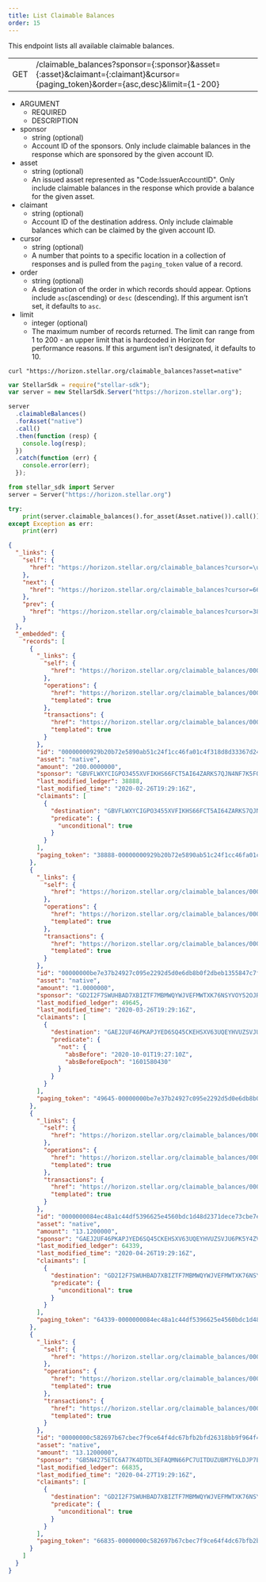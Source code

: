 ```yaml
---
title: List Claimable Balances
order: 15
---
```



This endpoint lists all available claimable balances.

<Endpoint>


|  |  |
| --- | --- |
| GET | /claimable_balances?sponsor={:sponsor}&asset={:asset}&claimant={:claimant}&cursor={paging_token}&order={asc,desc}&limit={1-200} |

</Endpoint>


<AttributeTable>


- ARGUMENT
  - REQUIRED
  - DESCRIPTION
- sponsor
  - string (optional)
  - Account ID of the sponsors. Only include claimable balances in the response which are sponsored by the given account ID.
- asset
  - string (optional)
  - An issued asset represented as "Code:IssuerAccountID". Only include claimable balances in the response which provide a balance for the given asset.
- claimant
  - string (optional)
  - Account ID of the destination address. Only include claimable balances which can be claimed by the given account ID.
- cursor
  - string (optional)
  - A number that points to a specific location in a collection of responses and is pulled from the `paging_token` value of a record.
- order
  - string (optional)
  - A designation of the order in which records should appear. Options include `asc`(ascending) or `desc` (descending). If this argument isn’t set, it defaults to `asc`.
- limit
  - integer (optional)
  - The maximum number of records returned. The limit can range from 1 to 200 - an upper limit that is hardcoded in Horizon for performance reasons. If this argument isn’t designated, it defaults to 10.

</AttributeTable>


<CodeExample title="Example Request">


```curl
curl "https://horizon.stellar.org/claimable_balances?asset=native"
```

```js
var StellarSdk = require("stellar-sdk");
var server = new StellarSdk.Server("https://horizon.stellar.org");

server
  .claimableBalances()
  .forAsset("native")
  .call()
  .then(function (resp) {
    console.log(resp);
  })
  .catch(function (err) {
    console.error(err);
  });
```

```python
from stellar_sdk import Server
server = Server("https://horizon.stellar.org")

try:
	print(server.claimable_balances().for_asset(Asset.native()).call())
except Exception as err:
	print(err)
```

</CodeExample>


<ExampleResponse title="Example Response">


```json
{
  "_links": {
    "self": {
      "href": "https://horizon.stellar.org/claimable_balances?cursor=\u0026limit=10\u0026order=asc"
    },
    "next": {
      "href": "https://horizon.stellar.org/claimable_balances?cursor=66835-00000000c582697b67cbec7f9ce64f4dc67bfb2bfd26318bb9f964f4d70e3f41f650b1e6\u0026limit=10\u0026order=asc"
    },
    "prev": {
      "href": "https://horizon.stellar.org/claimable_balances?cursor=38888-00000000929b20b72e5890ab51c24f1cc46fa01c4f318d8d33367d24dd614cfdf5491072\u0026limit=10\u0026order=desc"
    }
  },
  "_embedded": {
    "records": [
      {
        "_links": {
          "self": {
            "href": "https://horizon.stellar.org/claimable_balances/00000000929b20b72e5890ab51c24f1cc46fa01c4f318d8d33367d24dd614cfdf5491072"
          },
          "operations": {
            "href": "https://horizon.stellar.org/claimable_balances/00000000929b20b72e5890ab51c24f1cc46fa01c4f318d8d33367d24dd614cfdf5491072/operations{?cursor,limit,order}",
            "templated": true
          },
          "transactions": {
            "href": "https://horizon.stellar.org/claimable_balances/00000000929b20b72e5890ab51c24f1cc46fa01c4f318d8d33367d24dd614cfdf5491072/transactions{?cursor,limit,order}",
            "templated": true
          }
        },
        "id": "00000000929b20b72e5890ab51c24f1cc46fa01c4f318d8d33367d24dd614cfdf5491072",
        "asset": "native",
        "amount": "200.0000000",
        "sponsor": "GBVFLWXYCIGPO3455XVFIKHS66FCT5AI64ZARKS7QJN4NF7K5FOXTJNL",
        "last_modified_ledger": 38888,
        "last_modified_time": "2020-02-26T19:29:16Z",
        "claimants": [
          {
            "destination": "GBVFLWXYCIGPO3455XVFIKHS66FCT5AI64ZARKS7QJN4NF7K5FOXTJNL",
            "predicate": {
              "unconditional": true
            }
          }
        ],
        "paging_token": "38888-00000000929b20b72e5890ab51c24f1cc46fa01c4f318d8d33367d24dd614cfdf5491072"
      },
      {
        "_links": {
          "self": {
            "href": "https://horizon.stellar.org/claimable_balances/00000000be7e37b24927c095e2292d5d0e6db8b0f2dbeb1355847c7fccb458cbdd61bfd0"
          },
          "operations": {
            "href": "https://horizon.stellar.org/claimable_balances/00000000be7e37b24927c095e2292d5d0e6db8b0f2dbeb1355847c7fccb458cbdd61bfd0/operations{?cursor,limit,order}",
            "templated": true
          },
          "transactions": {
            "href": "https://horizon.stellar.org/claimable_balances/00000000be7e37b24927c095e2292d5d0e6db8b0f2dbeb1355847c7fccb458cbdd61bfd0/transactions{?cursor,limit,order}",
            "templated": true
          }
        },
        "id": "00000000be7e37b24927c095e2292d5d0e6db8b0f2dbeb1355847c7fccb458cbdd61bfd0",
        "asset": "native",
        "amount": "1.0000000",
        "sponsor": "GD2I2F7SWUHBAD7XBIZTF7MBMWQYWJVEFMWTXK76NSYVOY52OJRYNTIY",
        "last_modified_ledger": 49645,
        "last_modified_time": "2020-03-26T19:29:16Z",
        "claimants": [
          {
            "destination": "GAEJ2UF46PKAPJYED6SQ45CKEHSXV63UQEYHVUZSVJU6PK5Y4ZVA4ELU",
            "predicate": {
              "not": {
                "absBefore": "2020-10-01T19:27:10Z",
                "absBeforeEpoch": "1601580430"
              }
            }
          }
        ],
        "paging_token": "49645-00000000be7e37b24927c095e2292d5d0e6db8b0f2dbeb1355847c7fccb458cbdd61bfd0"
      },
      {
        "_links": {
          "self": {
            "href": "https://horizon.stellar.org/claimable_balances/0000000084ec48a1c44df5396625e4560bdc1d48d2371dece73cbe7e790d2b7b277347b7"
          },
          "operations": {
            "href": "https://horizon.stellar.org/claimable_balances/0000000084ec48a1c44df5396625e4560bdc1d48d2371dece73cbe7e790d2b7b277347b7/operations{?cursor,limit,order}",
            "templated": true
          },
          "transactions": {
            "href": "https://horizon.stellar.org/claimable_balances/0000000084ec48a1c44df5396625e4560bdc1d48d2371dece73cbe7e790d2b7b277347b7/transactions{?cursor,limit,order}",
            "templated": true
          }
        },
        "id": "0000000084ec48a1c44df5396625e4560bdc1d48d2371dece73cbe7e790d2b7b277347b7",
        "asset": "native",
        "amount": "13.1200000",
        "sponsor": "GAEJ2UF46PKAPJYED6SQ45CKEHSXV63UQEYHVUZSVJU6PK5Y4ZVA4ELU",
        "last_modified_ledger": 64339,
        "last_modified_time": "2020-04-26T19:29:16Z",
        "claimants": [
          {
            "destination": "GD2I2F7SWUHBAD7XBIZTF7MBMWQYWJVEFMWTXK76NSYVOY52OJRYNTIY",
            "predicate": {
              "unconditional": true
            }
          }
        ],
        "paging_token": "64339-0000000084ec48a1c44df5396625e4560bdc1d48d2371dece73cbe7e790d2b7b277347b7"
      },
      {
        "_links": {
          "self": {
            "href": "https://horizon.stellar.org/claimable_balances/00000000c582697b67cbec7f9ce64f4dc67bfb2bfd26318bb9f964f4d70e3f41f650b1e6"
          },
          "operations": {
            "href": "https://horizon.stellar.org/claimable_balances/00000000c582697b67cbec7f9ce64f4dc67bfb2bfd26318bb9f964f4d70e3f41f650b1e6/operations{?cursor,limit,order}",
            "templated": true
          },
          "transactions": {
            "href": "https://horizon.stellar.org/claimable_balances/00000000c582697b67cbec7f9ce64f4dc67bfb2bfd26318bb9f964f4d70e3f41f650b1e6/transactions{?cursor,limit,order}",
            "templated": true
          }
        },
        "id": "00000000c582697b67cbec7f9ce64f4dc67bfb2bfd26318bb9f964f4d70e3f41f650b1e6",
        "asset": "native",
        "amount": "13.1200000",
        "sponsor": "GB5N4275ETC6A77K4DTDL3EFAQMN66PC7UITDUZUBM7Y6LDJP7EYSGOB",
        "last_modified_ledger": 66835,
        "last_modified_time": "2020-04-27T19:29:16Z",
        "claimants": [
          {
            "destination": "GD2I2F7SWUHBAD7XBIZTF7MBMWQYWJVEFMWTXK76NSYVOY52OJRYNTIY",
            "predicate": {
              "unconditional": true
            }
          }
        ],
        "paging_token": "66835-00000000c582697b67cbec7f9ce64f4dc67bfb2bfd26318bb9f964f4d70e3f41f650b1e6"
      }
    ]
  }
}
```

</ExampleResponse>

